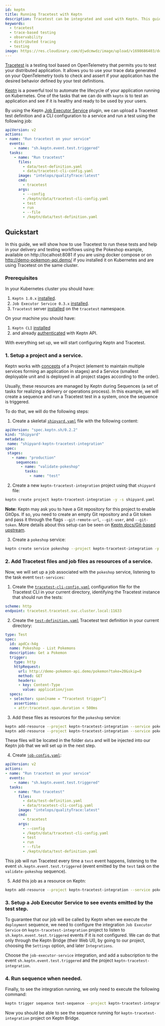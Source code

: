 ```yaml
---
id: keptn
title: Running Tracetest with Keptn
description: Tracetest can be integrated and used with Keptn. This guide shows running Tracetest tests from Keptn.
keywords:
  - tracetest
  - trace-based testing
  - observability
  - distributed tracing
  - testing
image: https://res.cloudinary.com/djwdcmwdz/image/upload/v1698686403/docs/Blog_Thumbnail_14_rsvkmo.jpg
---
```


[Tracetest](https://tracetest.io/) is a testing tool based on OpenTelemetry that permits you to test your distributed application. It allows you to use your trace data generated on your OpenTelemetry tools to check and assert if your application has the desired behavior defined by your test definitions.

[Keptn](https://keptn.sh/) is a powerful tool to automate the lifecycle of your application running on Kubernetes. One of the tasks that we can do with `keptn` is to test an application and see if it is healthy and ready to be used by your users.

By using the Keptn [Job Executor Service](https://github.com/keptn-contrib/job-executor-service) plugin, we can upload a Tracetest test definition and a CLI configuration to a service and run a test using the following job:

```yaml
apiVersion: v2
actions:
- name: "Run tracetest on your service"
  events:
    - name: "sh.keptn.event.test.triggered"
  tasks:
    - name: "Run tracetest"
      files:
        - data/test-definition.yaml
        - data/tracetest-cli-config.yaml
      image: "intelops/qualityTrace:latest"
      cmd:
        - tracetest
      args:
        - --config
        - /keptn/data/tracetest-cli-config.yaml
        - test
        - run
        - --file
        - /keptn/data/test-definition.yaml

```

## Quickstart

In this guide, we will show how to use Tracetest to run these tests and help in your delivery and testing workflows using the Pokeshop example, available on http://localhost:8081 if you are using docker compose or on http://demo-pokemon-api.demo/ if you installed it on Kubernetes and are using Tracetest on the same cluster.

### Prerequisites

In your Kubernetes cluster you should have:

1. `Keptn 1.0.x` [installed](https://keptn.sh/docs/1.0.x/install/).
2. `Job Executor Service 0.3.x` [installed](https://github.com/keptn-contrib/job-executor-service/blob/main/docs/INSTALL.md).
3. `Tracetest` server [installed](https://docs.tracetest.io/deployment/kubernetes) on the `tracetest` namespace. 

On your machine you should have:

1. `Keptn CLI` [installed](https://keptn.sh/docs/1.0.x/install/cli-install/)
2. and already [authenticated](https://keptn.sh/docs/1.0.x/install/authenticate-cli-bridge/) with Keptn API.

With everything set up, we will start configuring Keptn and Tracetest.

### 1. Setup a project and a service.
 
Keptn works with [concepts](https://keptn.sh/docs/concepts/glossary/) of a Project (element to maintain multiple services forming an application in stages) and a Service (smallest deployable unit and is deployed in all project stages according to the order).

Usually, these resources are managed by Keptn during Sequences (a set of tasks for realizing a delivery or operations process). In this example, we will create a sequence and run a Tracetest test in a system, once the sequence is triggered.
 
To do that, we will do the following steps:

1. Create a skeletal [`shipyard.yaml`](https://github.com/intelops/qualityTrace/tree/main/examples/keptn-integration/shipyard.yaml) file with the following content:
```yaml
apiVersion: "spec.keptn.sh/0.2.2"
kind: "Shipyard"
metadata:
 name: "shipyard-keptn-tracetest-integration"
spec:
 stages:
   - name: "production"
     sequences:
       - name: "validate-pokeshop"
         tasks:
           - name: "test"
```

2. Create a new `keptn-tracetest-integration` project using that `shipyard` file:
```sh
keptn create project keptn-tracetest-integration -y -s shipyard.yaml
```
 
**Note:** Keptn may ask you to have a Git repository for this project to enable GitOps. If so, you need to create an empty Git repository and a Git token and pass it through the flags `--git-remote-url`, `--git-user`, and `--git-token`. More details about this setup can be seen on [Keptn docs/Git-based upstream](https://keptn.sh/docs/1.0.x/manage/git_upstream).
 
3. Create a `pokeshop` service:
```sh
keptn create service pokeshop --project keptn-tracetest-integration -y
```
 
### 2. Add Tracetest files and job files as resources of a service.
 
Now, we will set up a job associated with the `pokeshop` service, listening to the task event `test-services`:
 
1. Create the [`tracetest-cli-config.yaml`](https://github.com/intelops/qualityTrace/tree/main/examples/keptn-integration/tracetest-cli-config.yaml) configuration file for the Tracetest CLI in your current directory, identifying the Tracetest instance that should run the tests:
```yaml
scheme: http
endpoint: tracetest.tracetest.svc.cluster.local:11633
```

2. Create the [`test-definition.yaml`](https://github.com/intelops/qualityTrace/tree/main/examples/keptn-integration/test-definition.yaml) Tracetest test definition in your current directory:
```yaml
type: Test
spec:
  id: apdCx-h4g
  name: Pokeshop - List Pokemons
  description: Get a Pokemon
  trigger:
    type: http
    httpRequest:
      url: http://demo-pokemon-api.demo/pokemon?take=20&skip=0
      method: GET
      headers:
      - key: Content-Type
        value: application/json
  specs:
  - selector: span[name = “Tracetest trigger”]
    assertions:
    - attr:tracetest.span.duration < 500ms
```
 
3. Add these files as resources for the `pokeshop` service:
```sh
keptn add-resource --project keptn-tracetest-integration --service pokeshop --stage production --resource test-definition.yaml --resourceUri data/test-definition.yaml
keptn add-resource --project keptn-tracetest-integration --service pokeshop --stage production --resource tracetest-cli-config.yaml --resourceUri data/tracetest-cli-config.yaml
```

These files will be located in the folder `data` and will be injected into our Keptn job that we will set up in the next step.

4. Create [`job-config.yaml`](https://github.com/intelops/qualityTrace/tree/main/examples/keptn-integration/job-config.yaml):
```yaml
apiVersion: v2
actions:
- name: "Run tracetest on your service"
  events:
    - name: "sh.keptn.event.test.triggered"
  tasks:
    - name: "Run tracetest"
      files:
        - data/test-definition.yaml
        - data/tracetest-cli-config.yaml
      image: "intelops/qualityTrace:latest"
      cmd:
        - tracetest
      args:
        - --config
        - /keptn/data/tracetest-cli-config.yaml
        - test
        - run
        - --file
        - /keptn/data/test-definition.yaml
```

This job will run Tracetest every time a `test` event happens, listening to the event `sh.keptn.event.test.triggered` (event emitted by the `test` task on the `validate-pokeshop` sequence).

5. Add this job as a resource on Keptn:
```sh
keptn add-resource --project keptn-tracetest-integration --service pokeshop --stage production --resource job-config.yaml --resourceUri job/config.yaml
```
 
### 3. Setup a Job Executor Service to see events emitted by the test step.
 
To guarantee that our job will be called by Keptn when we execute the `deployment` sequence, we need to configure the integration `Job Executor Service` on `keptn-tracetest-integration` project to listen to `sh.keptn.event.test.triggered` events if it is not configured. We can do that only through the Keptn Bridge (their Web UI), by going to our project, choosing the `Settings` option, and later `Integrations`.
 
Choose the `job-executor-service` integration, and add a subscription to the event `sh.keptn.event.test.triggered` and the project `keptn-tracetest-integration`.
 
### 4. Run sequence when needed.
 
Finally, to see the integration running, we only need to execute the following command:
```sh
keptn trigger sequence test-sequence --project keptn-tracetest-integration --service pokeshop --stage production
```

Now you should be able to see the sequence running for `keptn-tracetest-integration` project on Keptn Bridge.
